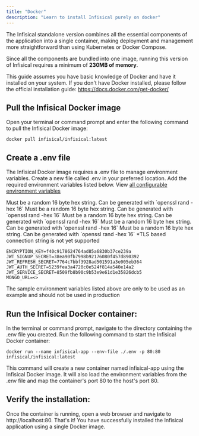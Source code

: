 ```yaml
---
title: "Docker"
description: "Learn to install Infisical purely on docker"
---
```


The Infisical standalone version combines all the essential components of the application into a single container, making deployment and management more straightforward than using Kubernetes or Docker Compose. 

Since all the components are bundled into one image, running this version of Infisical requires a minimum of **230MB of memory**.

This guide assumes you have basic knowledge of Docker and have it installed on your system. If you don't have Docker installed, please follow the official installation guide: https://docs.docker.com/get-docker/

## Pull the Infisical Docker image

Open your terminal or command prompt and enter the following command to pull the Infisical Docker image:

```
docker pull infisical/infisical:latest
```

## Create a .env file
The Infisical Docker image requires a .env file to manage environment variables. 
Create a new file called .env in your preferred location. Add the required environment variables listed below. View [all configurable environment variables](../configuration/envars)

<ParamField query="JWT_SIGNUP_SECRET" type="string" default="none" required>
  Must be a random 16 byte hex string. Can be generated with `openssl rand -hex 16`
</ParamField>

<ParamField query="JWT_REFRESH_SECRET" type="string" default="none" required>
  Must be a random 16 byte hex string. Can be generated with `openssl rand -hex 16`
</ParamField>

<ParamField query="JWT_AUTH_SECRET" type="string" default="none" required>
  Must be a random 16 byte hex string. Can be generated with `openssl rand -hex 16`
</ParamField>

<ParamField query="JWT_MFA_SECRET" type="string" default="none" required>
  Must be a random 16 byte hex string. Can be generated with `openssl rand -hex 16`
</ParamField>

<ParamField query="JWT_SERVICE_SECRET" type="string" default="none" required>
  Must be a random 16 byte hex string. Can be generated with `openssl rand -hex 16`
</ParamField>

<ParamField query="MONGO_URL" type="string" default="none" required>
  *TLS based connection string is not yet supported
</ParamField>


```env .example-env
ENCRYPTION_KEY=f40c9178624764ad85a6830b37ce239a 
JWT_SIGNUP_SECRET=38ea90fb7998b92176080f457d890392 
JWT_REFRESH_SECRET=7764c7bbf3928ad501591a3e005eb364
JWT_AUTH_SECRET=5239fea3a4720c0e524f814a540e14a2
JWT_SERVICE_SECRET=8509fb8b90c9b53e9e61d1e35826dcb5 
MONGO_URL=<>
```

<Warning>
  The sample environment variables listed above are only to be used as an example and should not be used in production 
</Warning>

## Run the Infisical Docker container:

In the terminal or command prompt, navigate to the directory containing the .env file you created. Run the following command to start the Infisical Docker container:

```
docker run --name infisical-app --env-file ./.env -p 80:80 infisical/infisical:latest
```

This command will create a new container named infisical-app using the Infisical Docker image. It will also load the environment variables from the .env file and map the container's port 80 to the host's port 80.

## Verify the installation:
Once the container is running, open a web browser and navigate to http://localhost:80. That's it! You have successfully installed the Infisical application using a single Docker image.